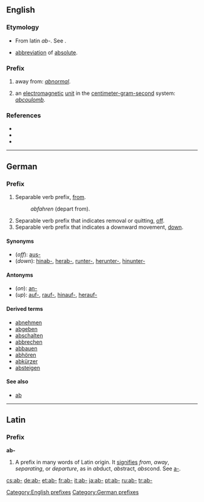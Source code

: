 {{see|ab|Ab|AB}}
==English==

===Etymology===
* From latin ''ab-''. See {{pie|apo-}}.
* {{physics}} [[abbreviation]] of [[absolute]].

===Prefix===
{{infl|en|prefix|cat=prefixes}}

# away from: ''[[abnormal]]''.
# {{physics}} an [[electromagnetic]] [[unit]] in the [[centimeter-gram-second]] system: ''[[abcoulomb]]''.

===References===
* {{R:American Heritage 2000|ab-}}
* {{R:Dictionary.com|ab-}}
* {{R:WordNet 2003|ab-}}

[[Category:English prefixes]]

----

==German==

===Prefix===
{{infl|de|prefix}}

# Separable verb prefix, [[from]].
#: ''abfahren'' (depart from).
# Separable verb prefix that indicates removal or quitting, [[off]].
# Separable verb prefix that indicates a downward movement, [[down]].

====Synonyms====
*(''off''): [[aus-]]
*(''down''): [[hinab-]], [[herab-]], [[runter-]], [[herunter-]], [[hinunter-]]

====Antonyms====
*(''on''): [[an-]]
*(''up''): [[auf-]], [[rauf-]], [[hinauf-]], [[herauf-]]

====Derived terms====
*[[abnehmen]]
*[[abgeben]]
*[[abschalten]]
*[[abbrechen]]
*[[abbauen]]
*[[abhören]]
*[[abkürzer]]
*[[absteigen]]

====See also====
*[[ab]]

[[Category:German prefixes]]

----

==Latin==

===Prefix===
'''ab-'''

# A prefix in many words of Latin origin. It [[signifies]] ''from'', ''away'', ''separating'', or ''departure'', as in ''ab''duct, ''abs''tract, ''abs''cond. See [[a-]].

[[cs:ab-]]
[[de:ab-]]
[[et:ab-]]
[[fr:ab-]]
[[it:ab-]]
[[ja:ab-]]
[[pt:ab-]]
[[ru:ab-]]
[[tr:ab-]]